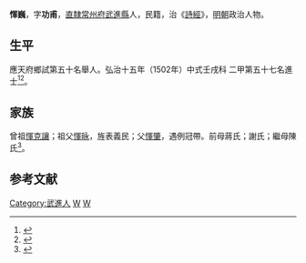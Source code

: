 {{明清人物信息框
| 姓名 = 惲巍
| 原名 =
| 圖片名稱= 
| 圖片大小 =
| 圖片說明 = 
| 最高職務 =
| 國家 = 大明 
| 爵位 =
| 籍貫 = [[南直隸|直隸]][[常州府|常州府]][[武進縣|武進縣]]
| 族裔 = 
| 字號 = 
| 諡號 =
| 出生日期 = 十一月初一日
| 出生地點 =
| 逝世日期 = 卒年不詳 
| 逝世地點 =
| 墓葬 =
| 配偶 = 蕭氏
| 親屬 = 曾祖[[惲克讓|惲克讓]]，祖[[惲昹|惲昹]]，父[[惲肇|惲肇]]，前母蔣氏；謝氏；繼母陳氏
| 出身 =
* 弘治十五年壬戌科進士出身
| 經歷 =
| 著作 = 
}}
'''惲巍'''{{BD|1470年||？||catIdx=Y}}，字'''功甫'''，[[南直隸|直隸]][[常州府|常州府]][[武進縣|武進縣]]人，民籍，治《[[詩經|詩經]]》，[[明朝|明朝]]政治人物。

== 生平 ==
應天府鄉試第五十名舉人。弘治十五年（1502年）中式壬戌科<!---會試第三十五名--->二甲第五十七名進士<ref>{{Cite book|title=《皇明贡举考》卷五|last=（明）[[张朝瑞|张朝瑞]]|first=|publisher=《续修四库全书》史部第828册|year=|isbn=|location=|pages=}}</ref><ref>{{Cite book|title=贡举志五种 上|last=鲁小俊，江俊伟著|first=|publisher=武汉：武汉大学出版社|year=2009|isbn=978-7-307-07043-1|location=|pages=}}</ref>。

== 家族 ==
曾祖[[惲克讓|惲克讓]]；祖父[[惲昹|惲昹]]，旌表義民；父[[惲肇|惲肇]]，遇例冠帶。前母蔣氏；謝氏；繼母陳氏<ref>{{Cite book|title=天一阁藏明代科举录选刊 登科录 点校本|last=龚延明主编|first=|publisher=宁波出版社|year=2016|isbn=978-7-5526-2320-8|location=宁波|pages=|quote=《天一閣藏明代科舉錄選刊.登科錄》之《弘治十五年進士登科錄》}}</ref>。

==参考文献==
{{reflist}}

{{弘治十五年壬戌科殿試金榜}}
{{毗陵惲氏}}
{{DEFAULTSORT:Y惲}}
[[Category:武進人|Category:武進人]]
[[Category:惲姓|W]]
[[Category:毗陵惲氏|W]]